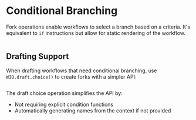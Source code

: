 
# Conditional Branching

Fork operations enable workflows to select a branch based on a criteria.
It's equivalent to `if` instructions but allow for static rendering of the workflow.

```scala file=./main/scala/workflows4s/example/docs/ForkExample.scala start=start_doc end=end_doc
```

<OperationOutputs name="fork"/>

## Drafting Support

When drafting workflows that need conditional branching, use `WIO.draft.choice()` to create forks with a simpler API:

```scala file=./main/scala/workflows4s/example/docs/DraftForkExample.scala start=start_draft end=end_draft
```

<OperationOutputs name="draft-choice"/>

The draft choice operation simplifies the API by:
- Not requiring explicit condition functions
- Automatically generating names from the context if not provided